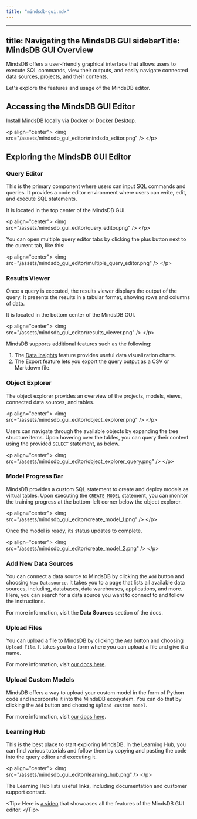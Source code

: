 ```yaml
---
title: "mindsdb-gui.mdx"
---
```


---
title: Navigating the MindsDB GUI
sidebarTitle: MindsDB GUI Overview
---

MindsDB offers a user-friendly graphical interface that allows users to execute SQL commands, view their outputs, and easily navigate connected data sources, projects, and their contents.

Let's explore the features and usage of the MindsDB editor.

## Accessing the MindsDB GUI Editor

Install MindsDB locally via [Docker](/setup/self-hosted/docker) or [Docker Desktop](/setup/self-hosted/docker-desktop).

&lt;p align="center"&gt;
  &lt;img src="/assets/mindsdb_gui_editor/mindsdb_editor.png" /&gt;
&lt;/p&gt;

## Exploring the MindsDB GUI Editor

### Query Editor

This is the primary component where users can input SQL commands and queries. It provides a code editor environment where users can write, edit, and execute SQL statements.

It is located in the top center of the MindsDB GUI.

&lt;p align="center"&gt;
  &lt;img src="/assets/mindsdb_gui_editor/query_editor.png" /&gt;
&lt;/p&gt;

You can open multiple query editor tabs by clicking the plus button next to the current tab, like this:

&lt;p align="center"&gt;
  &lt;img src="/assets/mindsdb_gui_editor/multiple_query_editor.png" /&gt;
&lt;/p&gt;

### Results Viewer

Once a query is executed, the results viewer displays the output of the query. It presents the results in a tabular format, showing rows and columns of data.

It is located in the bottom center of the MindsDB GUI.

&lt;p align="center"&gt;
  &lt;img src="/assets/mindsdb_gui_editor/results_viewer.png" /&gt;
&lt;/p&gt;

MindsDB supports additional features such as the following:

1. The [Data Insights](/sql/data-insights) feature provides useful data visualization charts.
2. The Export feature lets you export the query output as a CSV or Markdown file.

### Object Explorer

The object explorer provides an overview of the projects, models, views, connected data sources, and tables.

&lt;p align="center"&gt;
  &lt;img src="/assets/mindsdb_gui_editor/object_explorer.png" /&gt;
&lt;/p&gt;

Users can navigate through the available objects by expanding the tree structure items. Upon hovering over the tables, you can query their content using the provided `SELECT` statement, as below.

&lt;p align="center"&gt;
  &lt;img src="/assets/mindsdb_gui_editor/object_explorer_query.png" /&gt;
&lt;/p&gt;

### Model Progress Bar

MindsDB provides a custom SQL statement to create and deploy models as virtual tables. Upon executing the [`CREATE MODEL`](/sql/create/model) statement, you can monitor the training progress at the bottom-left corner below the object explorer.

&lt;p align="center"&gt;
  &lt;img src="/assets/mindsdb_gui_editor/create_model_1.png" /&gt;
&lt;/p&gt;

Once the model is ready, its status updates to complete.

&lt;p align="center"&gt;
  &lt;img src="/assets/mindsdb_gui_editor/create_model_2.png" /&gt;
&lt;/p&gt;

### Add New Data Sources

You can connect a data source to MindsDB by clicking the `Add` button and choosing `New Datasource`. It takes you to a page that lists all available data sources, including, databases, data warehouses, applications, and more. Here, you can search for a data source you want to connect to and follow the instructions.

For more information, visit the **Data Sources** section of the docs.

### Upload Files

You can upload a file to MindsDB by clicking the `Add` button and choosing `Upload File`. It takes you to a form where you can upload a file and give it a name.

For more information, visit [our docs here](/sql/create/file).

### Upload Custom Models

MindsDB offers a way to upload your custom model in the form of Python code and incorporate it into the MindsDB ecosystem. You can do that by clicking the `Add` button and choosing `Upload custom model`.

For more information, visit [our docs here](/custom-model/byom).

### Learning Hub

This is the best place to start exploring MindsDB. In the Learning Hub, you can find various tutorials and follow them by copying and pasting the code into the query editor and executing it.

&lt;p align="center"&gt;
  &lt;img src="/assets/mindsdb_gui_editor/learning_hub.png" /&gt;
&lt;/p&gt;

The Learning Hub lists useful links, including documentation and customer support contact.

&lt;Tip&gt;
Here is [a video](https://www.loom.com/share/a8938acb6c6b47f98cb3225ede3d33b5) that showcases all the features of the MindsDB GUI editor.
&lt;/Tip&gt;
